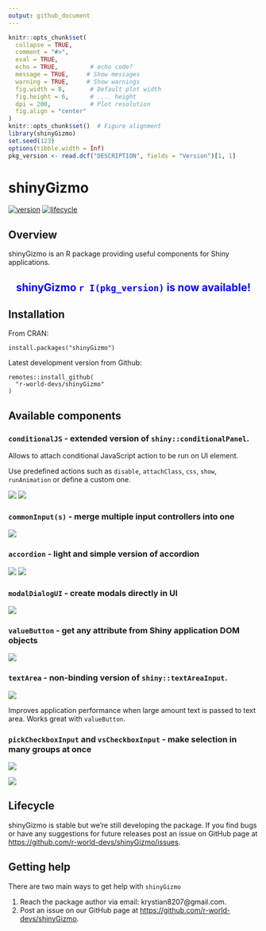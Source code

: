 ```yaml
---
output: github_document
---
```


```r
knitr::opts_chunk$set(
  collapse = TRUE,
  comment = "#>",
  eval = TRUE,        
  echo = TRUE,         # echo code?
  message = TRUE,     # Show messages
  warning = TRUE,     # Show warnings
  fig.width = 8,       # Default plot width
  fig.height = 6,      # .... height
  dpi = 200,           # Plot resolution
  fig.align = "center"
)
knitr::opts_chunk$set()  # Figure alignment   
library(shinyGizmo)
set.seed(123)
options(tibble.width = Inf)
pkg_version <- read.dcf("DESCRIPTION", fields = "Version")[1, 1]
```

# shinyGizmo

[![version](https://img.shields.io/static/v1.svg?label=github.com&message=v.`r I(pkg_version)`&color=ff69b4)](https://img.shields.io/static/v1.svg?label=github.com&message=v.0.1&color=ff69b4)
[![lifecycle](https://img.shields.io/badge/lifecycle-stable-success.svg)](https://lifecycle.r-lib.org/articles/stages.html#stable)

## Overview

shinyGizmo is an R package providing useful components for Shiny applications.

<center>
## <span style="color:blue"> shinyGizmo `r I(pkg_version)` is now available!</span>
</center>

## Installation

From CRAN:
```
install.packages("shinyGizmo")
```

Latest development version from Github:
```
remotes::install_github(
  "r-world-devs/shinyGizmo"
)
```

## Available components

### `conditionalJS` - extended version of `shiny::conditionalPanel`.

Allows to attach conditional JavaScript action to be run on UI element.

Use predefined actions such as `disable`, `attachClass`, `css`, `show`, `runAnimation` or define a custom one.

![](./man/figures/condjs.gif) ![](./man/figures/condjsanim.gif)

### `commonInput(s)` - merge multiple input controllers into one

![](./man/figures/commoninputs.gif)

### `accordion` - light and simple version of accordion 

![](./man/figures/accordion.gif) ![](./man/figures/accordion_enroll.gif)

### `modalDialogUI` - create modals directly in UI
![](./man/figures/modalui.gif)

### `valueButton` - get any attribute from Shiny application DOM objects
![](./man/figures/valuebutton.gif)

### `textArea` - non-binding version of `shiny::textAreaInput`.
![](./man/figures/textarea.gif)

Improves application performance when large amount text is passed to text area.
Works great with `valueButton`.

### `pickCheckboxInput` and `vsCheckboxInput` - make selection in many groups at once
![](./man/figures/pickcheckbox.gif)

![](./man/figures/vscheckboxinput.gif)

## Lifecycle

shinyGizmo is stable but we're still developing the package. 
If you find bugs or have any suggestions for future releases post an issue on GitHub page at <https://github.com/r-world-devs/shinyGizmo/issues>.

## Getting help

There are two main ways to get help with `shinyGizmo`

1. Reach the package author via email: krystian8207@gmail.com.
2. Post an issue on our GitHub page at [https://github.com/r-world-devs/shinyGizmo](https://github.com/r-world-devs/shinyGizmo/issues).
